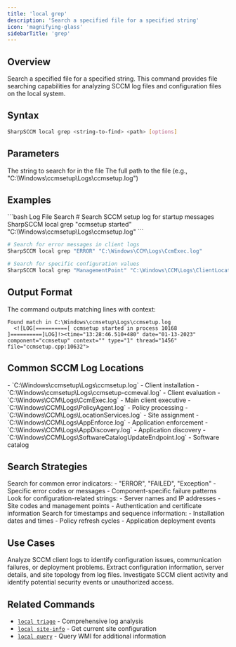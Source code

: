 ```yaml
---
title: 'local grep'
description: 'Search a specified file for a specified string'
icon: 'magnifying-glass'
sidebarTitle: 'grep'
---
```


## Overview

Search a specified file for a specified string. This command provides file searching capabilities for analyzing SCCM log files and configuration files on the local system.

## Syntax

```bash
SharpSCCM local grep <string-to-find> <path> [options]
```

## Parameters

<ParamField path="string-to-find" type="string" required>
  The string to search for in the file
</ParamField>

<ParamField path="path" type="string" required>
  The full path to the file (e.g., "C:\Windows\ccmsetup\Logs\ccmsetup.log")
</ParamField>

## Examples

<CodeGroup>
```bash Log File Search
# Search SCCM setup log for startup messages
SharpSCCM local grep "ccmsetup started" "C:\Windows\ccmsetup\Logs\ccmsetup.log"
```

```bash Error Detection
# Search for error messages in client logs
SharpSCCM local grep "ERROR" "C:\Windows\CCM\Logs\CcmExec.log"
```

```bash Configuration Analysis
# Search for specific configuration values
SharpSCCM local grep "ManagementPoint" "C:\Windows\CCM\Logs\ClientLocation.log"
```
</CodeGroup>

## Output Format

The command outputs matching lines with context:

```text
Found match in C:\Windows\ccmsetup\Logs\ccmsetup.log
  <![LOG[==========[ ccmsetup started in process 10168 ]==========]LOG]!><time="13:28:46.510+480" date="01-13-2023" component="ccmsetup" context="" type="1" thread="1456" file="ccmsetup.cpp:10632">
```

## Common SCCM Log Locations

<Accordion title="Client Installation Logs">
  - `C:\Windows\ccmsetup\Logs\ccmsetup.log` - Client installation
  - `C:\Windows\ccmsetup\Logs\ccmsetup-ccmeval.log` - Client evaluation
</Accordion>

<Accordion title="Client Operation Logs">
  - `C:\Windows\CCM\Logs\CcmExec.log` - Main client executive
  - `C:\Windows\CCM\Logs\PolicyAgent.log` - Policy processing
  - `C:\Windows\CCM\Logs\LocationServices.log` - Site assignment
</Accordion>

<Accordion title="Application and Deployment Logs">
  - `C:\Windows\CCM\Logs\AppEnforce.log` - Application enforcement
  - `C:\Windows\CCM\Logs\AppDiscovery.log` - Application discovery
  - `C:\Windows\CCM\Logs\SoftwareCatalogUpdateEndpoint.log` - Software catalog
</Accordion>

## Search Strategies

<Accordion title="Error Investigation">
  Search for common error indicators:
  - "ERROR", "FAILED", "Exception"
  - Specific error codes or messages
  - Component-specific failure patterns
</Accordion>

<Accordion title="Configuration Discovery">
  Look for configuration-related strings:
  - Server names and IP addresses
  - Site codes and management points
  - Authentication and certificate information
</Accordion>

<Accordion title="Timeline Analysis">
  Search for timestamps and sequence information:
  - Installation dates and times
  - Policy refresh cycles
  - Application deployment events
</Accordion>

## Use Cases

<Accordion title="Troubleshooting">
  Analyze SCCM client logs to identify configuration issues, communication failures, or deployment problems.
</Accordion>

<Accordion title="Reconnaissance">
  Extract configuration information, server details, and site topology from log files.
</Accordion>

<Accordion title="Forensic Analysis">
  Investigate SCCM client activity and identify potential security events or unauthorized access.
</Accordion>

## Related Commands

- [`local triage`](/sharpsccm/commands/local/triage) - Comprehensive log analysis
- [`local site-info`](/sharpsccm/commands/local/site-info) - Get current site configuration
- [`local query`](/sharpsccm/commands/local/query) - Query WMI for additional information